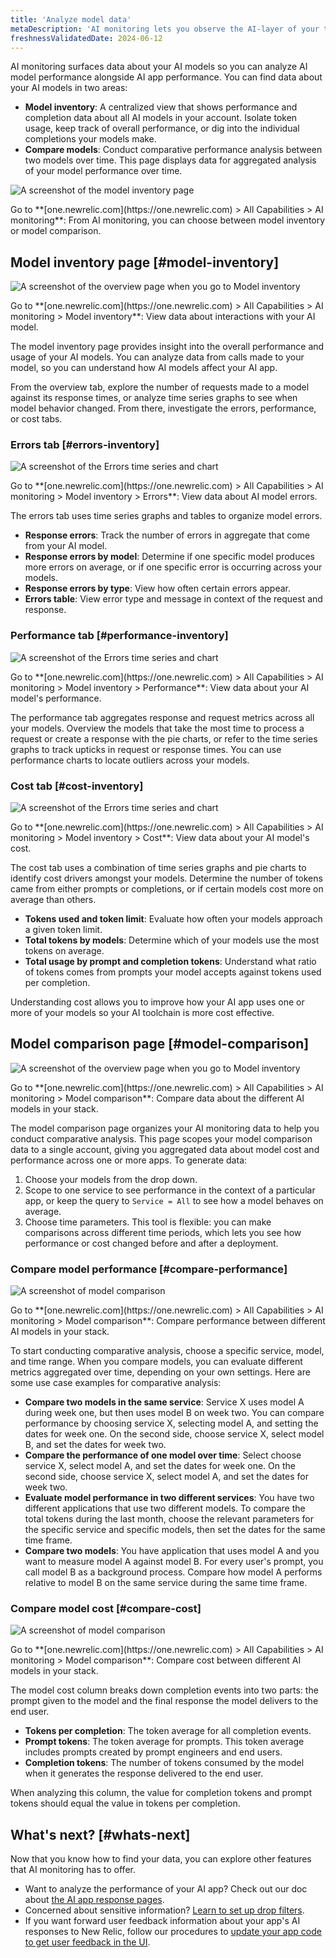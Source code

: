 ```yaml
---
title: 'Analyze model data'
metaDescription: 'AI monitoring lets you observe the AI-layer of your tech stack, giving you a holistic overview of the health and performance of your AI-powered app.'
freshnessValidatedDate: 2024-06-12
---
```










AI monitoring surfaces data about your AI models so you can analyze AI model performance alongside AI app performance. You can find data about your AI models in two areas:

* <DoNotTranslate>**Model inventory**</DoNotTranslate>: A centralized view that shows performance and completion data about all AI models in your account. Isolate token usage, keep track of overall performance, or dig into the individual completions your models make.
* <DoNotTranslate>**Compare models**</DoNotTranslate>: Conduct comparative performance analysis between two models over time. This page displays data for aggregated analysis of your model performance over time.

<img
    title="Model data overview"
    alt="A screenshot of the model inventory page"
    src={aiIntrotoModelData}
/>
<figcaption>
    Go to **<DoNotTranslate>[one.newrelic.com](https://one.newrelic.com) > All Capabilities > AI monitoring</DoNotTranslate>**: From AI monitoring, you can choose between model inventory or model comparison.
</figcaption>

## Model inventory page [#model-inventory]

<img
    title="Model inventory overview"
    alt="A screenshot of the overview page when you go to Model inventory"
    src={aiModelInventoryOverviewPage}
/>

<figcaption>
    Go to **<DoNotTranslate>[one.newrelic.com](https://one.newrelic.com) > All Capabilities > AI monitoring > Model inventory</DoNotTranslate>**: View data about interactions with your AI model.
</figcaption>

The <DoNotTranslate>model inventory</DoNotTranslate> page provides insight into the overall performance and usage of your AI models. You can analyze data from calls made to your model, so you can understand how AI models affect your AI app.

From the overview tab, explore the number of requests made to a model against its response times, or analyze time series graphs to see when model behavior changed. From there, investigate the errors, performance, or cost tabs.

### Errors tab [#errors-inventory]

<img
    title="Model inventory: Errors"
    alt="A screenshot of the Errors time series and chart"
    src={aiModelInventoryErrors}
/>

<figcaption>
    Go to **<DoNotTranslate>[one.newrelic.com](https://one.newrelic.com) > All Capabilities > AI monitoring > Model inventory > Errors</DoNotTranslate>**: View data about AI model errors.
</figcaption>

The errors tab uses time series graphs and tables to organize model errors. 

* <DoNotTranslate>**Response errors**</DoNotTranslate>: Track the number of errors in aggregate that come from your AI model.
* <DoNotTranslate>**Response errors by model**</DoNotTranslate>: Determine if one specific model produces more errors on average, or if one specific error is occurring across your models.
* <DoNotTranslate>**Response errors by type**</DoNotTranslate>: View how often certain errors appear. 
* <DoNotTranslate>**Errors table**</DoNotTranslate>: View error type and message in context of the request and response. 

### Performance tab [#performance-inventory]

<img
    title="Model inventory: Performance"
    alt="A screenshot of the Errors time series and chart"
    src={aiModelInventoryPerformancePage}
/>
<figcaption>
    Go to **<DoNotTranslate>[one.newrelic.com](https://one.newrelic.com) > All Capabilities > AI monitoring > Model inventory > Performance</DoNotTranslate>**: View data about your AI model's performance.
</figcaption>

The performance tab aggregates response and request metrics across all your models. Overview the models that take the most time to process a request or create a response with the pie charts, or refer to the time series graphs to track upticks in request or response times. You can use performance charts to locate outliers across your models. 

### Cost tab [#cost-inventory]

<img
    title="Model inventory: Performance"
    alt="A screenshot of the Errors time series and chart"
    src={aiModelInventoryCostPage}
/>
<figcaption>
    Go to **<DoNotTranslate>[one.newrelic.com](https://one.newrelic.com) > All Capabilities > AI monitoring > Model inventory > Cost</DoNotTranslate>**: View data about your AI model's cost.
</figcaption>

The cost tab uses a combination of time series graphs and pie charts to identify cost drivers amongst your models. Determine the number of tokens came from either prompts or completions, or if certain models cost more on average than others.  

* <DoNotTranslate>**Tokens used and token limit**</DoNotTranslate>: Evaluate how often your models approach a given token limit.
* <DoNotTranslate>**Total tokens by models**</DoNotTranslate>: Determine which of your models use the most tokens on average.
* <DoNotTranslate>**Total usage by prompt and completion tokens**</DoNotTranslate>: Understand what ratio of tokens comes from prompts your model accepts against tokens used per completion. 

Understanding cost allows you to improve how your AI app uses one or more of your models so your AI toolchain is more cost effective. 

## Model comparison page [#model-comparison]

<img
    title="Model inventory overview"
    alt="A screenshot of the overview page when you go to Model inventory"
    src={aiModelComparisonPage}
/>

<figcaption>
    Go to **<DoNotTranslate>[one.newrelic.com](https://one.newrelic.com) > All Capabilities > AI monitoring > Model comparison</DoNotTranslate>**: Compare data about the different AI models in your stack.
</figcaption>

The model comparison page organizes your AI monitoring data to help you conduct comparative analysis. This page scopes your model comparison data to a single account, giving you aggregated data about model cost and performance across one or more apps. To generate data:

1. Choose your models from the drop down.
1. Scope to one service to see performance in the context of a particular app, or keep the query to `Service = All` to see how a model behaves on average. 
1. Choose time parameters. This tool is flexible: you can make comparisons across different time periods, which lets you see how performance or cost changed before and after a deployment.  

### Compare model performance [#compare-performance]

<img
    title="Model comparison page: Performance"
    alt="A screenshot of model comparison"
    src={aiModelComparisonPerformance}
/>

<figcaption>
    Go to **<DoNotTranslate>[one.newrelic.com](https://one.newrelic.com) > All Capabilities > AI monitoring > Model comparison</DoNotTranslate>**: Compare performance between different AI models in your stack.
</figcaption>

To start conducting comparative analysis, choose a specific service, model, and time range. When you compare models, you can evaluate different metrics aggregated over time, depending on your own settings. Here are some use case examples for comparative analysis:

* **Compare two models in the same service**: Service X uses model A during week one, but then uses model B on week two. You can compare performance by choosing service X, selecting model A, and setting the dates for week one. On the second side, choose service X, select model B, and set the dates for week two. 
* **Compare the performance of one model over time**: Select choose service X, select model A, and set the dates for week one. On the second side, choose service X, select model A, and set the dates for week two.
* **Evaluate model performance in two different services**: You have two different applications that use two different models. To compare the total tokens during the last month, choose the relevant parameters for the specific service and specific models, then set the dates for the same time frame.
* **Compare two models**: You have application that uses model A and you want to measure model A against model B. For every user's prompt, you call model B as a background process. Compare how model A performs relative to model B on the same service during the same time frame.

### Compare model cost [#compare-cost]

<img
    title="Model comparison page: Cost"
    alt="A screenshot of model comparison"
    src={aiModelComparisonCost}
/>

<figcaption>
    Go to **<DoNotTranslate>[one.newrelic.com](https://one.newrelic.com) > All Capabilities > AI monitoring > Model comparison</DoNotTranslate>**: Compare cost between different AI models in your stack.
</figcaption>

The model cost column breaks down completion events into two parts: the prompt given to the model and the final response the model delivers to the end user.

* <DoNotTranslate>**Tokens per completion**</DoNotTranslate>: The token average for all completion events.
* <DoNotTranslate>**Prompt tokens**</DoNotTranslate>: The token average for prompts. This token average includes prompts created by prompt engineers and end users.
* <DoNotTranslate>**Completion tokens**</DoNotTranslate>: The number of tokens consumed by the model when it generates the response delivered to the end user.

When analyzing this column, the value for completion tokens and prompt tokens should equal the value in tokens per completion.

## What's next? [#whats-next]

Now that you know how to find your data, you can explore other features that AI monitoring has to offer.

* Want to analyze the performance of your AI app? Check out our doc about [the AI app response pages](/docs/ai-monitoring/explore-ai-data/view-ai-responses).
* Concerned about sensitive information? [Learn to set up drop filters](/docs/ai-monitoring/drop-sensitive-data).
* If you want forward user feedback information about your app's AI responses to New Relic, follow our procedures to [update your app code to get user feedback in the UI](/docs/ai-monitoring/customize-agent-ai-monitoring).
